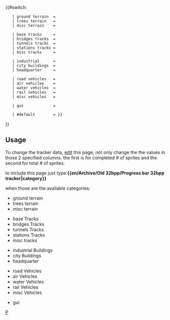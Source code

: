 {{#switch: {{{1|}}}

<!-- Terrain / Landscaping    edit only  THIS  and    THIS  column  -->
    | ground terrain  = {{en/Progress bar|   57 |total = 141  |style= {{{style|}}}}}
    | trees terrain   = {{en/Progress bar|   11 |total =  54  |style= {{{style|}}}}}
    | misc terrain    = {{en/Progress bar|    4 |total =  30  |style= {{{style|}}}}}

<!-- Tracks / Roads / Airports / Canals -->
    | base tracks     = {{en/Progress bar|   18 |total =  81  |style= {{{style|}}}}}
    | bridges tracks  = {{en/Progress bar|   28 |total = 105  |style= {{{style|}}}}}
    | tunnels tracks  = {{en/Progress bar|   18 |total =  72  |style= {{{style|}}}}}
    | stations tracks = {{en/Progress bar|    6 |total =  20  |style= {{{style|}}}}}
    | misc tracks     = {{en/Progress bar|    6 |total =  23  |style= {{{style|}}}}}

<!-- Buildings -->
    | industrial      = {{en/Progress bar|   10 |total =  72  |style= {{{style|}}}}}
    | city buildings  = {{en/Progress bar|    0 |total = 100  |style= {{{style|}}}}}
    | headquarter     = {{en/Progress bar|    0 |total = 100  |style= {{{style|}}}}}

<!-- Vehicles -->
    | road vehicles   = {{en/Progress bar|    0 |total = 100  |style= {{{style|}}}}}
    | air vehicles    = {{en/Progress bar|    0 |total = 100  |style= {{{style|}}}}}
    | water vehicles  = {{en/Progress bar|    0 |total = 100  |style= {{{style|}}}}}
    | rail vehicles   = {{en/Progress bar|   21 |total =  68  |style= {{{style|}}}}}
    | misc vehicles   = {{en/Progress bar|    0 |total = 100  |style= {{{style|}}}}}

<!-- GUI -->
    | gui             = {{en/Progress bar|    0 |total =  44  |style= {{{style|}}}}}

    | #default        = {{en/Progress bar|    0 |total = 100  |style= {{{style|}}}}}}}
}}<noinclude>

== Usage == 
<div style="float: right; width: 200px;">
{{en/Archive/Old 32bpp/Progress bar 32bpp tracker|ground terrain |style=font-size:75%;}}
{{en/Archive/Old 32bpp/Progress bar 32bpp tracker|trees terrain  |style=font-size:75%;}}
{{en/Archive/Old 32bpp/Progress bar 32bpp tracker|misc terrain   |style=font-size:75%;}}

{{en/Archive/Old 32bpp/Progress bar 32bpp tracker|base tracks    |style=font-size:75%;}}
{{en/Archive/Old 32bpp/Progress bar 32bpp tracker|bridges tracks |style=font-size:75%;}}
{{en/Archive/Old 32bpp/Progress bar 32bpp tracker|tunnels tracks |style=font-size:75%;}}
{{en/Archive/Old 32bpp/Progress bar 32bpp tracker|stations tracks|style=font-size:75%;}}
{{en/Archive/Old 32bpp/Progress bar 32bpp tracker|misc tracks    |style=font-size:75%;}}

{{en/Archive/Old 32bpp/Progress bar 32bpp tracker|industrial     |style=font-size:75%;}}
{{en/Archive/Old 32bpp/Progress bar 32bpp tracker|city buildings |style=font-size:75%;}}
{{en/Archive/Old 32bpp/Progress bar 32bpp tracker|headquarter    |style=font-size:75%;}}

{{en/Archive/Old 32bpp/Progress bar 32bpp tracker|road vehicles  |style=font-size:75%;}}
{{en/Archive/Old 32bpp/Progress bar 32bpp tracker|air vehicles   |style=font-size:75%;}}
{{en/Archive/Old 32bpp/Progress bar 32bpp tracker|water vehicles |style=font-size:75%;}}
{{en/Archive/Old 32bpp/Progress bar 32bpp tracker|rail vehicles  |style=font-size:75%;}}
{{en/Archive/Old 32bpp/Progress bar 32bpp tracker|misc vehicles  |style=font-size:75%;}}

{{en/Archive/Old 32bpp/Progress bar 32bpp tracker|gui            |style=font-size:75%;}}
</div>
<!-- Documentation -->

To change the tracker data, [http://wiki.openttd.org/?title=Template:Progress_bar_32bpp_tracker&action=edit edit] this page, not only change the the values in those 2 specified columns.
the first is for completed # of sprites and the second for total # of sprites.

to include this page just type '''<nowiki>{{en/Archive/Old 32bpp/Progress bar 32bpp tracker|category}}</nowiki>'''

when those are the available categories:
* ground terrain
* trees terrain
* misc terrain   


* base Tracks
* bridges Tracks
* tunnels Tracks
* stations Tracks
* misc tracks


* industrial Buildings 
* city Buildings
* headquarter


* road Vehicles
* air Vehicles
* water Vehicles
* rail Vehicles
* misc Vehicles


* gui


[[Category:en/Templates|P]]</noinclude>